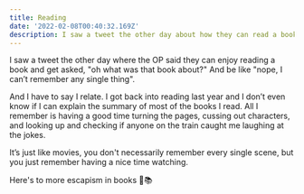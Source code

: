 ```yaml
---
title: Reading
date: '2022-02-08T00:40:32.169Z'
description: I saw a tweet the other day about how they can read a book and really enjoy the book and get asked, oh what was that book about? And be like nope, I can’t remember any single thing.
---
```


I saw a tweet the other day where the OP said they can enjoy reading a book and get asked, "oh what was that book about?" And be like "nope, I can’t remember any single thing".

And I have to say I relate. I got back into reading last year and I don’t even know if I can explain the summary of most of the books I read. All I remember is having a good time turning the pages, cussing out characters, and looking up and checking if anyone on the train caught me laughing at the jokes.

It’s just like movies, you don't necessarily remember every single scene, but you just remember having a nice time watching.

Here's to more escapism in books 🥂📚
